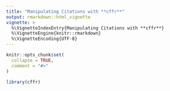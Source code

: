 ```yaml
---
title: "Manipulating Citations with **cffr**"
output: rmarkdown::html_vignette
vignette: >
  %\VignetteIndexEntry{Manipulating Citations with **cffr**}
  %\VignetteEngine{knitr::rmarkdown}
  %\VignetteEncoding{UTF-8}
---
```


```r
knitr::opts_chunk$set(
  collapse = TRUE,
  comment = "#>"
)
```

```r
library(cffr)
```
